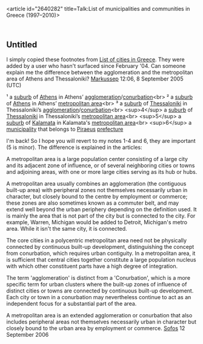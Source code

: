 <article id="2640282" title=Talk:List of municipalities and communities in Greece (1997–2010)>
	<talkpage id="2640282" title="Talk:List of municipalities and communities in Greece (1997–2010)">
{{WikiProject Greece|class=List|importance=NA}}

==Untitled==
I simply copied these footnotes from [[List of cities in Greece]]. They were added by a user who hasn't surfaced since February '04. Can someone explain me the difference between the agglomeration and the metropolitan area of Athens and Thessaloniki? [[User:Markussep|Markussep]] 12:06, 8 September 2005 (UTC)

¹ a [[suburb]] of [[Athens]] in Athens’ [[agglomeration]]/[[conurbation]]&lt;br&gt;
² a [[suburb]] of [[Athens]] in Athens’ [[metropolitan area]]&lt;br&gt;
³ a [[suburb]] of [[Thessaloniki]] in Thessaloniki’s  [[agglomeration]]/[[conurbation]]&lt;br&gt;
&lt;sup&gt;4&lt;/sup&gt; a [[suburb]] of  [[Thessaloniki]] in Thessaloniki’s  [[metropolitan area]]&lt;br&gt;
&lt;sup&gt;5&lt;/sup&gt; a [[suburb]] of [[Kalamata]] in Kalamata's [[metropolitan area]]&lt;br&gt;
&lt;sup&gt;6&lt;/sup&gt; a [[municipality]] that belongs to [[Piraeus]] [[prefecture]]

I'm back! So I hope you will revert to my notes 1-4 and 6, they are important (5 is minor). The difference is explained in the articles:

A metropolitan area is a large population center consisting of a large city and its adjacent zone of influence, or of several neighboring cities or towns and adjoining areas, with one or more large cities serving as its hub or hubs.

A metropolitan area usually combines an agglomeration (the contiguous built-up area) with peripheral zones not themselves necessarily urban in character, but closely bound to the centre by employment or commerce; these zones are also sometimes known as a commuter belt, and may extend well beyond the urban periphery depending on the definition used. It is mainly the area that is not part of the city but is connected to the city. For example, Warren, Michigan would be added to Detroit, Michigan's metro area. While it isn't the same city, it is connected.

The core cities in a polycentric metropolitan area need not be physically connected by continuous built-up development, distinguishing the concept from conurbation, which requires urban contiguity. In a metropolitan area, it is sufficient that central cities together constitute a large population nucleus with which other constituent parts have a high degree of integration.

The term 'agglomeration' is distinct from a 'Conurbation', which is a more specific term for urban clusters where the built-up zones of influence of distinct cities or towns are connected by continuous built-up development. Each city or town in a conurbation may nevertheless continue to act as an independent focus for a substantial part of the area.

A metropolitan area is an extended agglomeration or conurbation that also includes peripheral areas not themselves necessarily urban in character but closely bound to the urban area by employment or commerce. [[User:Sofos|Sofos]] 12 September 2006
	</talkpage>
</article>